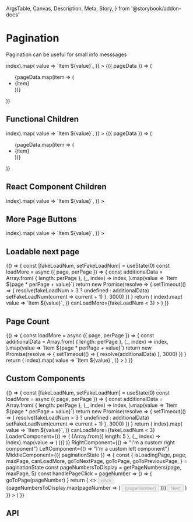   ArgsTable,
  Canvas,
  Description,
  Meta,
  Story,
} from '@storybook/addon-docs'

<Meta title="Components/Pagination" component={Pagination} />

# Pagination

<Description>Pagination can be useful for small info messsages</Description>

<Canvas>
  <Story name="Basic">
    <Pagination
      perPage={5}
      initialData={Array.from({ length: 50 }, (_, index) => index).map(
        value => `Item ${value}`,
      )}
    >
      {({ pageData }) => (
        <ul>
          {pageData.map(item => (
            <li key={item}>{item}</li>
          ))}
        </ul>
      )}
    </Pagination>
  </Story>
</Canvas>

## Functional Children

<Canvas>
  <Story name="Functional">
    <Pagination
      perPage={5}
      initialData={Array.from({ length: 50 }, (_, index) => index).map(
        value => `Item ${value}`,
      )}
    >
      {({ pageData }) => (
        <ul>
          {pageData.map(item => (
            <li key={item}>{item}</li>
          ))}
        </ul>
      )}
    </Pagination>
  </Story>
</Canvas>

## React Component Children

<Canvas>
  <Story name="Component">
    <Pagination
      perPage={5}
      initialData={Array.from({ length: 50 }, (_, index) => index).map(
        value => `Item ${value}`,
      )}
    >
      <ExampleChildren />
    </Pagination>
  </Story>
</Canvas>

## More Page Buttons

<Canvas>
  <Story name="More Page Buttons">
    <Pagination
      pageTabCount={8}
      perPage={3}
      initialData={Array.from({ length: 50 }, (_, index) => index).map(
        value => `Item ${value}`,
      )}
    >
      <ExampleChildren />
    </Pagination>
  </Story>
</Canvas>

## Loadable next page

<Canvas>
  <Story name="Loadable">
    {() => {
      const [fakeLoadNum, setFakeLoadNum] = useState(0)
      const loadMore = async ({ page, perPage }) => {
        const additionalData = Array.from(
          { length: perPage },
          (_, index) => index,
        ).map(value => `Item ${page * perPage + value}`)
        return new Promise(resolve => {
          setTimeout(() => {
            resolve(fakeLoadNum > 3 ? undefined : additionalData)
            setFakeLoadNum(current => current + 1)
          }, 3000)
        })
      }
      return (
        <Pagination
          perPage={5}
          onLoadPage={loadMore}
          initialData={Array.from({ length: 50 }, (_, index) => index).map(
            value => `Item ${value}`,
          )}
          canLoadMore={fakeLoadNum < 3}
        >
          <ExampleChildren />
        </Pagination>
      )
    }}
  </Story>
</Canvas>

## Page Count

<Canvas>
  <Story name="Page Count">
    {() => {
      const loadMore = async ({ page, perPage }) => {
        const additionalData = Array.from(
          { length: perPage },
          (_, index) => index,
        ).map(value => `Item ${page * perPage + value}`)
        return new Promise(resolve => {
          setTimeout(() => {
            resolve(additionalData)
          }, 3000)
        })
      }
      return (
        <Pagination
          perPage={5}
          pageCount={20}
          onLoadPage={loadMore}
          initialData={Array.from({ length: 50 }, (_, index) => index).map(
            value => `Item ${value}`,
          )}
        >
          <ExampleChildren />
        </Pagination>
      )
    }}
  </Story>
</Canvas>

## Custom Components

<Canvas>
  <Story name="Custom">
    {() => {
      const [fakeLoadNum, setFakeLoadNum] = useState(0)
      const loadMore = async ({ page, perPage }) => {
        const additionalData = Array.from(
          { length: perPage },
          (_, index) => index,
        ).map(value => `Item ${page * perPage + value}`)
        return new Promise(resolve => {
          setTimeout(() => {
            resolve(fakeLoadNum > 3 ? undefined : additionalData)
            setFakeLoadNum(current => current + 1)
          }, 3000)
        })
      }
      return (
        <Pagination
          perPage={5}
          onLoadPage={loadMore}
          initialData={Array.from({ length: 50 }, (_, index) => index).map(
            value => `Item ${value}`,
          )}
          canLoadMore={fakeLoadNum < 3}
          LoaderComponent={() => (
            <Box my={2} display="flex" flexDirection="column">
              {Array.from({ length: 5 }, (_, index) => index).map(value => (
                <Placeholder my={1} key={value} variant="line" />
              ))}
            </Box>
          )}
          RightComponent={() => "I'm a custom right component"}
          LeftComponent={() => "I'm a custom left component"}
          MiddleComponent={({ paginationState }) => {
            const {
              isLoadingPage,
              page,
              maxPage,
              canLoadMore,
              goToNextPage,
              goToPage,
              goToPreviousPage,
            } = paginationState
            const pageNumbersToDisplay = getPageNumbers(page, maxPage, 5)
            const handlePageClick = pageNumber => () => {
              goToPage(pageNumber)
            }
            return (
              <>
                <Button
                  mr={1}
                  disabled={page === 1 || isLoadingPage}
                  onClick={goToPreviousPage}
                >
                  Back
                </Button>
                {pageNumbersToDisplay.map(pageNumber => (
                  <Button
                    key={pageNumber}
                    mr={1}
                    disabled={isLoadingPage}
                    variant={page === pageNumber ? 'primary' : 'secondary'}
                    onClick={handlePageClick(pageNumber)}
                  >
                    {pageNumber}
                  </Button>
                ))}
                <Button
                  mr={1}
                  disabled={(page === maxPage && !canLoadMore) || isLoadingPage}
                  onClick={goToNextPage}
                >
                  Next
                </Button>
              </>
            )
          }}
        >
          <ExampleChildren />
        </Pagination>
      )
    }}
  </Story>
</Canvas>

## API

<ArgsTable of={PaginationForwardFn} />
